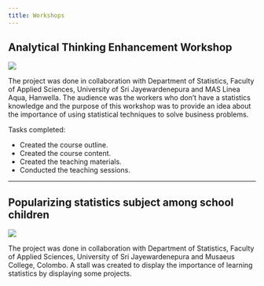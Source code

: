 ```yaml
---
title: Workshops
---
```


## Analytical Thinking Enhancement Workshop 

![](image_masworkshop.jpg)

The project was done in collaboration with Department of Statistics, Faculty of Applied Sciences, University of Sri Jayewardenepura and MAS Linea Aqua, Hanwella. The audience was the workers who don't have a statistics knowledge and the purpose of this workshop was to provide an idea about the importance of using statistical techniques to solve business problems. <br>

Tasks completed: <br>

+ Created the course outline.
+ Created the course content.
+ Created the teaching materials. 
+ Conducted the teaching sessions.

----

## Popularizing statistics subject among school children

![](image_musaeus.jpg)

The project was done in collaboration with Department of Statistics, Faculty of Applied Sciences, University of Sri Jayewardenepura and Musaeus College, Colombo. A stall was created to display the importance of learning statistics by displaying some projects. 

